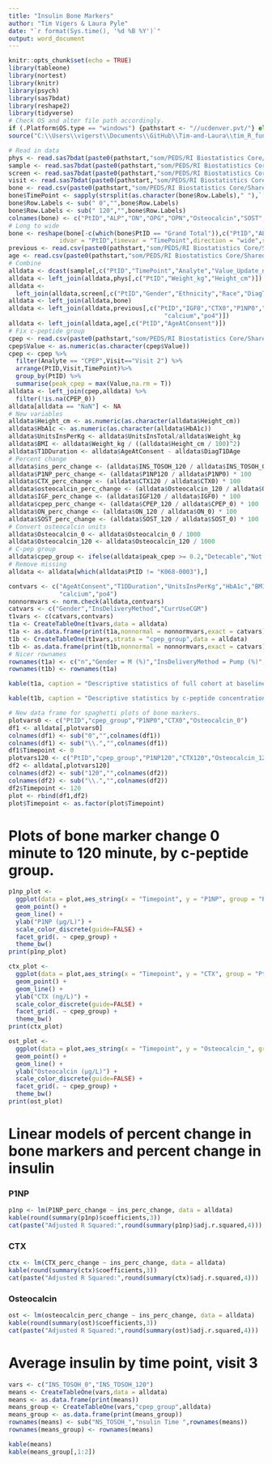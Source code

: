 ```yaml
---
title: "Insulin Bone Markers"
author: "Tim Vigers & Laura Pyle"
date: "`r format(Sys.time(), '%d %B %Y')`"
output: word_document
---
```


```r
knitr::opts_chunk$set(echo = TRUE)
library(tableone)
library(nortest)
library(knitr)
library(psych)
library(sas7bdat)
library(reshape2)
library(tidyverse)
# Check OS and alter file path accordingly.
if (.Platform$OS.type == "windows") {pathstart <- "//ucdenver.pvt/"} else if (.Platform$OS.type == "unix"){pathstart <- "/Volumes/"}
source("C:\\Users\\vigerst\\Documents\\GitHub\\Tim-and-Laura\\tim_R_functions.R")
```

```r
# Read in data 
phys <- read.sas7bdat(paste0(pathstart,"som/PEDS/RI Biostatistics Core/Shared/Shared Projects/Laura/BDC/Projects/Viral Shah/Insulin bone marker/Data_Raw/Second_Analysis/kphysexamrechealth_subset.sas7bdat"))
sample <- read.sas7bdat(paste0(pathstart,"som/PEDS/RI Biostatistics Core/Shared/Shared Projects/Laura/BDC/Projects/Viral Shah/Insulin bone marker/Data_Raw/Second_Analysis/ksampleresults_subset.sas7bdat"))
screen <- read.sas7bdat(paste0(pathstart,"som/PEDS/RI Biostatistics Core/Shared/Shared Projects/Laura/BDC/Projects/Viral Shah/Insulin bone marker/Data_Raw/Second_Analysis/kvisit0screening_subset.sas7bdat"))
visit <- read.sas7bdat(paste0(pathstart,"som/PEDS/RI Biostatistics Core/Shared/Shared Projects/Laura/BDC/Projects/Viral Shah/Insulin bone marker/Data_Raw/Second_Analysis/kvisitinfo_subset.sas7bdat"))
bone <- read.csv(paste0(pathstart,"som/PEDS/RI Biostatistics Core/Shared/Shared Projects/Laura/BDC/Projects/Viral Shah/Insulin bone marker/Data_Cleaned/bone_injury.csv"),skip = 1)
bone$TimePoint <- sapply(strsplit(as.character(bone$Row.Labels)," "),`[`,2)
bone$Row.Labels <- sub(" 0","",bone$Row.Labels)
bone$Row.Labels <- sub(" 120","",bone$Row.Labels)
colnames(bone) <- c("PtID","ALP","ON","OPG","OPN","Osteocalcin","SOST","Grand.Total","TimePoint")
# Long to wide
bone <- reshape(bone[-c(which(bone$PtID == "Grand Total")),c("PtID","ALP","ON","OPG","OPN","Osteocalcin","SOST","TimePoint")],
              idvar = "PtID",timevar = "TimePoint",direction = "wide",sep = "_")
previous <- read.csv(paste0(pathstart,"som/PEDS/RI Biostatistics Core/Shared/Shared Projects/Laura/BDC/Projects/Viral Shah/Insulin bone marker/Data_Cleaned/full_data_bone_turnover.csv"))
age <- read.csv(paste0(pathstart,"som/PEDS/RI Biostatistics Core/Shared/Shared Projects/Laura/BDC/Projects/Viral Shah/Insulin bone marker/Data_Cleaned/updated_full_data_bone_turnover.csv"))
# Combine
alldata <- dcast(sample[,c("PtID","TimePoint","Analyte","Value_Update_n")],PtID ~ Analyte + TimePoint,value.var = "Value_Update_n")
alldata <- left_join(alldata,phys[,c("PtID","Weight_kg","Height_cm")])
alldata <- 
  left_join(alldata,screen[,c("PtID","Gender","Ethnicity","Race","DiagT1DAge","HbA1c","CurrUseCGM","InsDeliveryMethod","UnitsInsTotal")])
alldata <- left_join(alldata,bone)
alldata <- left_join(alldata,previous[,c("PtID","IGF0","CTX0","P1NP0","VitD0","IGF120","CTX120","P1NP120","VitD120",
                                           "calcium","po4")])
alldata <- left_join(alldata,age[,c("PtID","AgeAtConsent")])
# Fix c-peptide group
cpep <- read.csv(paste0(pathstart,"som/PEDS/RI Biostatistics Core/Shared/Shared Projects/Laura/BDC/Projects/Viral Shah/Insulin bone marker/Data_Cleaned/KSampleResults.csv"),na.strings = "NULL")
cpep$Value <- as.numeric(as.character(cpep$Value))
cpep <- cpep %>%
  filter(Analyte == "CPEP",Visit=="Visit 2") %>%
  arrange(PtID,Visit,TimePoint)%>%
  group_by(PtID) %>%
  summarise(peak_cpep = max(Value,na.rm = T))
alldata <- left_join(cpep,alldata) %>%
  filter(!is.na(CPEP_0))
alldata[alldata == "NaN"] <- NA
# New variables
alldata$Height_cm <- as.numeric(as.character(alldata$Height_cm))
alldata$HbA1c <- as.numeric(as.character(alldata$HbA1c))
alldata$UnitsInsPerKg <- alldata$UnitsInsTotal/alldata$Weight_kg
alldata$BMI <- alldata$Weight_kg / ((alldata$Height_cm / 100)^2)
alldata$T1DDuration <- alldata$AgeAtConsent - alldata$DiagT1DAge
# Percent change
alldata$ins_perc_change <- (alldata$INS_TOSOH_120 / alldata$INS_TOSOH_0) * 100
alldata$P1NP_perc_change <- (alldata$P1NP120 / alldata$P1NP0) * 100
alldata$CTX_perc_change <- (alldata$CTX120 / alldata$CTX0) * 100
alldata$osteocalcin_perc_change <- (alldata$Osteocalcin_120 / alldata$Osteocalcin_0) * 100
alldata$IGF_perc_change <- (alldata$IGF120 / alldata$IGF0) * 100
alldata$cpep_perc_change <- (alldata$CPEP_120 / alldata$CPEP_0) * 100
alldata$ON_perc_change <- (alldata$ON_120 / alldata$ON_0) * 100
alldata$SOST_perc_change <- (alldata$SOST_120 / alldata$SOST_0) * 100
# Convert osteocalcin units
alldata$Osteocalcin_0 <- alldata$Osteocalcin_0 / 1000
alldata$Osteocalcin_120 <- alldata$Osteocalcin_120 / 1000
# C-pep group
alldata$cpep_group <- ifelse(alldata$peak_cpep >= 0.2,"Detecable","Not Detectable")
# Remove missing
alldata <- alldata[which(alldata$PtID != "K068-0003"),]
```

```r
contvars <- c("AgeAtConsent","T1DDuration","UnitsInsPerKg","HbA1c","BMI","VitD0",
              "calcium","po4")
nonnormvars <- norm.check(alldata,contvars)
catvars <- c("Gender","InsDeliveryMethod","CurrUseCGM")
t1vars <- c(catvars,contvars)
t1a <- CreateTableOne(t1vars,data = alldata)
t1a <- as.data.frame(print(t1a,nonnormal = nonnormvars,exact = catvars))
t1b <- CreateTableOne(t1vars,strata = "cpep_group",data = alldata)
t1b <- as.data.frame(print(t1b,nonnormal = nonnormvars,exact = catvars))
# Nicer rownames
rownames(t1a) <- c("n","Gender = M (%)","InsDeliveryMethod = Pump (%)","CurrUseCGM = Yes (%)","AgeAtConsent Years (median [IQR])","T1DDuration Years (median [IQR])","UnitsInsPerKg (mean (SD))","HbA1c % (mean (SD))","BMI kg/(cm^2) (mean (SD))","Vitamin D ng/mL (mean (SD))","calcium mg/dL (median [IQR])","ALP IU/L (median [IQR])")
rownames(t1b) <- rownames(t1a)
```

```r
kable(t1a, caption = "Descriptive statistics of full cohort at baseline")
```

```r
kable(t1b, caption = "Descriptive statistics by c-peptide concentration at baseline. There was only one 'medium' c-peptide participant, so they were included in the high c-peptide group.")
```

<!-- # Correlations -->

<!-- ```{r echo=FALSE,include=FALSE} -->
<!-- # Correlation matrix at time 0 -->
<!-- corrvars0 <- c("INS_TOSOH_0","P1NP0","CTX0","Osteocalcin_0","IGF0","CPEP_0","ON_0","SOST_0","calcium","po4") -->
<!-- corrall <- alldata[,corrvars0] -->
<!-- corrlow <- alldata[alldata$cpep_group == "Low",corrvars0] -->
<!-- corrhigh <- alldata[alldata$cpep_group == "High",corrvars0] -->
<!-- corrneg <- alldata[alldata$cpep_group == "Negative",corrvars0] -->
<!-- allcorrs <- corr.test(corrall) -->
<!-- allcorrs <- data.frame(print(allcorrs,short = F))[1:(length(corrvars0)-1),] -->
<!-- rownames(allcorrs) <- corrvars0[2:length(corrvars0)] -->
<!-- colnames(allcorrs) <- c("raw.l","R","raw.u","P-Value","lower.adj","upper.adj") -->
<!-- lowcorrs <- corr.test(corrlow) -->
<!-- lowcorrs <- data.frame(print(lowcorrs,short = F))[1:(length(corrvars0)-1),] -->
<!-- rownames(lowcorrs) <- corrvars0[2:length(corrvars0)] -->
<!-- colnames(lowcorrs) <- c("raw.l","R","raw.u","P-Value","lower.adj","upper.adj") -->
<!-- highcorrs <- corr.test(corrhigh) -->
<!-- highcorrs <- data.frame(print(highcorrs,short = F))[1:(length(corrvars0)-1),] -->
<!-- rownames(highcorrs) <- corrvars0[2:length(corrvars0)] -->
<!-- colnames(highcorrs) <- c("raw.l","R","raw.u","P-Value","lower.adj","upper.adj") -->
<!-- negcorrs <- corr.test(corrneg) -->
<!-- negcorrs <- data.frame(print(negcorrs,short = F))[1:(length(corrvars0)-1),] -->
<!-- rownames(negcorrs) <- corrvars0[2:length(corrvars0)] -->
<!-- colnames(negcorrs) <- c("raw.l","R","raw.u","P-Value","lower.adj","upper.adj") -->
<!-- ``` -->

<!-- ```{r echo=FALSE} -->
<!-- kable(allcorrs[,c(2,4)],caption = "Baseline insulin correlated with bone markers, full cohort") -->
<!-- kable(lowcorrs[,c(2,4)],caption = "Baseline insulin correlated with bone markers, low c-peptide group") -->
<!-- kable(highcorrs[,c(2,4)],caption = "Baseline insulin correlated with bone markers, high c-peptide group") -->
<!-- kable(negcorrs[,c(2,4)],caption = "Baseline insulin correlated with bone markers, negative c-peptide group") -->
<!-- ``` -->

<!-- ```{r echo=FALSE,include=FALSE} -->
<!-- # Correlation matrix at time 120 -->
<!-- corrvars120 <- c("INS_TOSOH_120","P1NP120","CTX120","Osteocalcin_120","IGF120","CPEP_120","ON_120","SOST_120") -->
<!-- corrall <- alldata[,corrvars120] -->
<!-- corrlow <- alldata[alldata$cpep_group == "Low",corrvars120] -->
<!-- corrhigh <- alldata[alldata$cpep_group == "High",corrvars120] -->
<!-- corrneg <- alldata[alldata$cpep_group == "Negative",corrvars120] -->
<!-- allcorrs <- corr.test(corrall) -->
<!-- allcorrs <- data.frame(print(allcorrs,short = F))[1:(length(corrvars120)-1),] -->
<!-- rownames(allcorrs) <- corrvars120[2:length(corrvars120)] -->
<!-- colnames(allcorrs) <- c("raw.l","R","raw.u","P-Value","lower.adj","upper.adj") -->
<!-- lowcorrs <- corr.test(corrlow) -->
<!-- lowcorrs <- data.frame(print(lowcorrs,short = F))[1:(length(corrvars120)-1),] -->
<!-- rownames(lowcorrs) <- corrvars120[2:length(corrvars120)] -->
<!-- colnames(lowcorrs) <- c("raw.l","R","raw.u","P-Value","lower.adj","upper.adj") -->
<!-- highcorrs <- corr.test(corrhigh) -->
<!-- highcorrs <- data.frame(print(highcorrs,short = F))[1:(length(corrvars120)-1),] -->
<!-- rownames(highcorrs) <- corrvars120[2:length(corrvars120)] -->
<!-- colnames(highcorrs) <- c("raw.l","R","raw.u","P-Value","lower.adj","upper.adj") -->
<!-- negcorrs <- corr.test(corrneg) -->
<!-- negcorrs <- data.frame(print(negcorrs,short = F))[1:(length(corrvars120)-1),] -->
<!-- rownames(negcorrs) <- corrvars120[2:length(corrvars120)] -->
<!-- colnames(negcorrs) <- c("raw.l","R","raw.u","P-Value","lower.adj","upper.adj") -->
<!-- ``` -->

<!-- ```{r echo=FALSE} -->
<!-- kable(allcorrs[,c(2,4)],caption = "120 min insulin correlated with bone markers, full cohort") -->
<!-- kable(lowcorrs[,c(2,4)],caption = "120 min insulin correlated with bone markers, low c-peptide group") -->
<!-- kable(highcorrs[,c(2,4)],caption = "120 min insulin correlated with bone markers, high c-peptide group") -->
<!-- kable(negcorrs[,c(2,4)],caption = "120 min insulin correlated with bone markers, negative c-peptide group") -->
<!-- ``` -->

<!-- ```{r echo=FALSE,include=FALSE} -->
<!-- # Correlation matrix percent change -->
<!-- corrvarsperc <- c("ins_perc_change","P1NP_perc_change","CTX_perc_change", -->
<!--               "osteocalcin_perc_change","IGF_perc_change","cpep_perc_change", -->
<!--               "ON_perc_change","SOST_perc_change") -->
<!-- corrall <- alldata[,corrvarsperc] -->
<!-- corrlow <- alldata[alldata$cpep_group == "Low",corrvarsperc] -->
<!-- corrhigh <- alldata[alldata$cpep_group == "High",corrvarsperc] -->
<!-- corrneg <- alldata[alldata$cpep_group == "Negative",corrvarsperc] -->
<!-- allcorrs <- corr.test(corrall) -->
<!-- allcorrs <- data.frame(print(allcorrs,short = F))[1:(length(corrvarsperc)-1),] -->
<!-- rownames(allcorrs) <- corrvarsperc[2:length(corrvarsperc)] -->
<!-- colnames(allcorrs) <- c("raw.l","R","raw.u","P-Value","lower.adj","upper.adj") -->
<!-- lowcorrs <- corr.test(corrlow) -->
<!-- lowcorrs <- data.frame(print(lowcorrs,short = F))[1:(length(corrvarsperc)-1),] -->
<!-- rownames(lowcorrs) <- corrvarsperc[2:length(corrvarsperc)] -->
<!-- colnames(lowcorrs) <- c("raw.l","R","raw.u","P-Value","lower.adj","upper.adj") -->
<!-- highcorrs <- corr.test(corrhigh) -->
<!-- highcorrs <- data.frame(print(highcorrs,short = F))[1:(length(corrvarsperc)-1),] -->
<!-- rownames(highcorrs) <- corrvarsperc[2:length(corrvarsperc)] -->
<!-- colnames(highcorrs) <- c("raw.l","R","raw.u","P-Value","lower.adj","upper.adj") -->
<!-- negcorrs <- corr.test(corrneg) -->
<!-- negcorrs <- data.frame(print(negcorrs,short = F))[1:(length(corrvarsperc)-1),] -->
<!-- rownames(negcorrs) <- corrvarsperc[2:length(corrvarsperc)] -->
<!-- colnames(negcorrs) <- c("raw.l","R","raw.u","P-Value","lower.adj","upper.adj") -->
<!-- ``` -->

<!-- ```{r echo=FALSE} -->
<!-- kable(allcorrs[,c(2,4)],caption = "Percent change in insulin correlated with bone markers, full cohort") -->
<!-- kable(lowcorrs[,c(2,4)],caption = "Percent change in insulin correlated with bone markers, low c-peptide group") -->
<!-- kable(highcorrs[,c(2,4)], -->
<!--       caption = "Percent change in insulin correlated with bone markers, high c-peptide group") -->
<!-- kable(negcorrs[,c(2,4)], -->
<!--       caption = "Percent change in insulin correlated with bone markers, negative c-peptide group") -->
<!-- ``` -->

<!-- ```{r echo=FALSE,dpi=600} -->
<!-- # New data frame for plotting -->
<!-- plot(alldata$cpep_group,alldata$INS_TOSOH_0, -->
<!--      main = "Baseline Insulin Concentration by C-Peptide Group", -->
<!--      ylab = "Insulin units") -->
<!-- plot(alldata$cpep_group,alldata$INS_TOSOH_120, -->
<!--      main = "120 Minute Insulin Concentration by C-Peptide Group", -->
<!--      ylab = "Insulin units") -->
<!-- plot(alldata$cpep_group,alldata$ins_perc_change, -->
<!--      main = "Percent Change in Insulin Concentration by C-Peptide Group", -->
<!--      ylab = "Percent Change in Insulin") -->
<!-- ``` -->

```r
# New data frame for spaghetti plots of bone markers.
plotvars0 <- c("PtID","cpep_group","P1NP0","CTX0","Osteocalcin_0")
df1 <- alldata[,plotvars0]
colnames(df1) <- sub("0","",colnames(df1))
colnames(df1) <- sub("\\.","",colnames(df1))
df1$Timepoint <- 0
plotvars120 <- c("PtID","cpep_group","P1NP120","CTX120","Osteocalcin_120")
df2 <- alldata[,plotvars120]
colnames(df2) <- sub("120","",colnames(df2))
colnames(df2) <- sub("\\.","",colnames(df2))
df2$Timepoint <- 120
plot <- rbind(df1,df2)
plot$Timepoint <- as.factor(plot$Timepoint)
```

# Plots of bone marker change 0 minute to 120 minute, by c-peptide group.

```r
p1np_plot <- 
  ggplot(data = plot,aes_string(x = "Timepoint", y = "P1NP", group = "PtID")) +
  geom_point() + 
  geom_line() + 
  ylab("P1NP (μg/L)") +
  scale_color_discrete(guide=FALSE) +
  facet_grid(. ~ cpep_group) +
  theme_bw()
print(p1np_plot)

ctx_plot <- 
  ggplot(data = plot,aes_string(x = "Timepoint", y = "CTX", group = "PtID")) +
  geom_point() + 
  geom_line() + 
  ylab("CTX (ng/L)") +
  scale_color_discrete(guide=FALSE) +
  facet_grid(. ~ cpep_group) +
  theme_bw()
print(ctx_plot)

ost_plot <- 
  ggplot(data = plot,aes_string(x = "Timepoint", y = "Osteocalcin_", group = "PtID")) +
  geom_point() + 
  geom_line() + 
  ylab("Osteocalcin (μg/L)") +
  scale_color_discrete(guide=FALSE) +
  facet_grid(. ~ cpep_group) +
  theme_bw()
print(ost_plot)
```

# Linear models of percent change in bone markers and percent change in insulin 

### P1NP
```r
p1np <- lm(P1NP_perc_change ~ ins_perc_change, data = alldata)
kable(round(summary(p1np)$coefficients,3))
cat(paste("Adjusted R Squared:",round(summary(p1np)$adj.r.squared,4)))
```

### CTX
```r
ctx <- lm(CTX_perc_change ~ ins_perc_change, data = alldata)
kable(round(summary(ctx)$coefficients,3))
cat(paste("Adjusted R Squared:",round(summary(ctx)$adj.r.squared,4)))
```

### Osteocalcin
```r
ost <- lm(osteocalcin_perc_change ~ ins_perc_change, data = alldata)
kable(round(summary(ost)$coefficients,3))
cat(paste("Adjusted R Squared:",round(summary(ost)$adj.r.squared,4)))
```

<!-- ### IGF -->
<!-- ```{r echo=FALSE,results='asis'} -->
<!-- igf <- lm(IGF_perc_change ~ ins_perc_change + cpep_group, data = alldata) -->
<!-- kable(round(summary(igf)$coefficients,3)) -->
<!-- cat(paste("Adjusted R Squared:",round(summary(igf)$adj.r.squared,4))) -->
<!-- ``` -->

<!-- ### ON -->
<!-- ```{r echo=FALSE,results='asis'} -->
<!-- on <- lm(ON_perc_change ~ ins_perc_change + cpep_group, data = alldata) -->
<!-- kable(round(summary(on)$coefficients,3)) -->
<!-- cat(paste("Adjusted R Squared:",round(summary(on)$adj.r.squared,4))) -->
<!-- ``` -->

<!-- ### SOST -->
<!-- ```{r echo=FALSE,results='asis'} -->
<!-- sost <- lm(SOST_perc_change ~ ins_perc_change + cpep_group, data = alldata) -->
<!-- kable(round(summary(sost)$coefficients,3)) -->
<!-- cat(paste("Adjusted R Squared:",round(summary(sost)$adj.r.squared,4))) -->
<!-- ``` -->

<!-- # Linear models of percent change in bone markers and percent change in insulin, adjusted for baseline c-peptide -->

<!-- ### P1NP -->
<!-- ```{r echo=FALSE,results='asis'} -->
<!-- p1np <- lm(P1NP_perc_change ~ ins_perc_change + CPEP_0, data = alldata) -->
<!-- kable(round(summary(p1np)$coefficients,3)) -->
<!-- cat(paste("Adjusted R Squared:",round(summary(p1np)$adj.r.squared,4))) -->
<!-- ``` -->

<!-- ### CTX -->
<!-- ```{r echo=FALSE,results='asis'} -->
<!-- ctx <- lm(CTX_perc_change ~ ins_perc_change + CPEP_0, data = alldata) -->
<!-- kable(round(summary(ctx)$coefficients,3)) -->
<!-- cat(paste("Adjusted R Squared:",round(summary(ctx)$adj.r.squared,4))) -->
<!-- ``` -->

<!-- ### Osteocalcin -->
<!-- ```{r echo=FALSE,results='asis'} -->
<!-- ost <- lm(osteocalcin_perc_change ~ ins_perc_change + CPEP_0, data = alldata) -->
<!-- kable(round(summary(ost)$coefficients,3)) -->
<!-- cat(paste("Adjusted R Squared:",round(summary(ost)$adj.r.squared,4))) -->
<!-- ``` -->

<!-- <!-- ### IGF -->
<!-- ```{r echo=FALSE,results='asis'} -->
<!-- igf <- lm(IGF_perc_change ~ ins_perc_change + CPEP_0, data = alldata) -->
<!-- kable(round(summary(igf)$coefficients,3)) -->
<!-- cat(paste("Adjusted R Squared:",round(summary(igf)$adj.r.squared,4))) -->
<!-- ``` -->

<!-- ### ON -->
<!-- ```{r echo=FALSE,results='asis'} -->
<!-- on <- lm(ON_perc_change ~ ins_perc_change + CPEP_0, data = alldata) -->
<!-- kable(round(summary(on)$coefficients,3)) -->
<!-- cat(paste("Adjusted R Squared:",round(summary(on)$adj.r.squared,4))) -->
<!-- ``` -->

<!-- ### SOST -->
<!-- ```{r echo=FALSE,results='asis'} -->
<!-- sost <- lm(SOST_perc_change ~ ins_perc_change + CPEP_0, data = alldata) -->
<!-- kable(round(summary(sost)$coefficients,3)) -->
<!-- cat(paste("Adjusted R Squared:",round(summary(sost)$adj.r.squared,4))) -->
<!-- ``` -->

# Average insulin by time point, visit 3
```r
vars <- c("INS_TOSOH_0","INS_TOSOH_120")
means <- CreateTableOne(vars,data = alldata)
means <- as.data.frame(print(means))
means_group <- CreateTableOne(vars,"cpep_group",alldata)
means_group <- as.data.frame(print(means_group))
rownames(means) <- sub("NS_TOSOH_","nsulin Time ",rownames(means))
rownames(means_group) <- rownames(means)
```

```r
kable(means)
kable(means_group[,1:2])
```